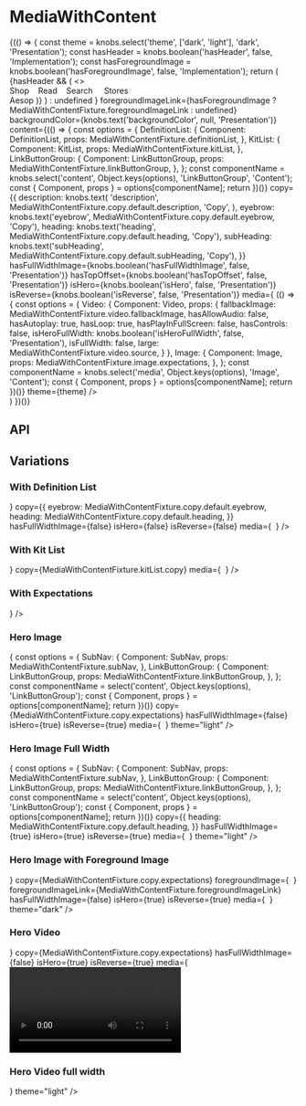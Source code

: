 
<Meta title="Components/MediaWithContent" component={MediaWithContent} />

# MediaWithContent

<Preview>
  <Story name="Base Component">
    {(() => {
      const theme = knobs.select('theme', ['dark', 'light'], 'dark', 'Presentation');
      const hasHeader = knobs.boolean('hasHeader', false, 'Implementation');
      const hasForegroundImage = knobs.boolean('hasForegroundImage', false, 'Implementation');
      return (
        <div style={{position: 'relative'}}>
          {hasHeader && (
            <>
              <nav style={{position: 'relative', height: '20px', lineHeight: '1', color: 'white', zIndex: '1000', padding:  '30px 20px', borderBottom: '1px solid white' }}>Shop&nbsp;&nbsp;&nbsp;&nbsp;Read&nbsp;&nbsp;&nbsp;&nbsp;Search&nbsp;&nbsp;&nbsp;&nbsp;&nbsp;Stores</nav>
              <span style={{position: 'absolute', top: '195px', color: 'white', zIndex: '1000', paddingLeft: '20px', fontSize: '30px' }}>Aesop</span>
            </>
          )}
          <MediaWithContent
            foregroundImage={
              hasForegroundImage ? (
                <Image
                  altText={MediaWithContentFixture.image.foreground.altText}
                  large={MediaWithContentFixture.image.foreground.large}
                  medium={MediaWithContentFixture.image.foreground.medium}
                  small={MediaWithContentFixture.image.foreground.small}
                />
              ) : undefined
            }
            foregroundImageLink={hasForegroundImage ? MediaWithContentFixture.foregroundImageLink : undefined}
            backgroundColor={knobs.text('backgroundColor', null, 'Presentation')}
            content={(() => {
              const options = {
                DefinitionList: {
                  Component: DefinitionList,
                  props: MediaWithContentFixture.definitionList,
                },
                KitList: {
                  Component: KitList,
                  props: MediaWithContentFixture.kitList,
                },
                LinkButtonGroup: {
                  Component: LinkButtonGroup,
                  props: MediaWithContentFixture.linkButtonGroup,
                },
              };
              const componentName = knobs.select('content', Object.keys(options), 'LinkButtonGroup', 'Content');
              const { Component, props } = options[componentName];
              return <Component {...props} theme={theme} />
            })()}
            copy={{
              description: knobs.text(
                'description',
                MediaWithContentFixture.copy.default.description,
                'Copy',
              ),
              eyebrow: knobs.text('eyebrow', MediaWithContentFixture.copy.default.eyebrow, 'Copy'),
              heading: knobs.text('heading', MediaWithContentFixture.copy.default.heading, 'Copy'),
              subHeading: knobs.text('subHeading', MediaWithContentFixture.copy.default.subHeading, 'Copy'),
            }}
            hasFullWidthImage={knobs.boolean('hasFullWidthImage', false, 'Presentation')}
            hasTopOffset={knobs.boolean('hasTopOffset', false, 'Presentation')}
            isHero={knobs.boolean('isHero', false, 'Presentation')}
            isReverse={knobs.boolean('isReverse', false, 'Presentation')}
            media={
              (() => {
                const options = {
                  Video: {
                    Component: Video,
                    props: {
                      fallbackImage: MediaWithContentFixture.video.fallbackImage,
                      hasAllowAudio: false,
                      hasAutoplay: true,
                      hasLoop: true,
                      hasPlayInFullScreen: false,
                      hasControls: false,
                      isHeroFullWidth: knobs.boolean('isHeroFullWidth', false, 'Presentation'),
                      isFullWidth: false,
                      large: MediaWithContentFixture.video.source,
                    }
                  },
                  Image: {
                    Component: Image,
                    props: MediaWithContentFixture.image.expectations,
                  },
                };
                const componentName = knobs.select('media', Object.keys(options), 'Image', 'Content');
                const { Component, props } = options[componentName];
                return <Component {...props} theme={theme} />
              })()}
            theme={theme}
          />
        </div>
      )
    })()}
  </Story>
</Preview>

## API

<Props of={MediaWithContent} />

## Variations

### With Definition List

<Preview>
  <Story name="Definition List">
    <MediaWithContent
      backgroundColor="#fffeef"
      content={
        <DefinitionList items={MediaWithContentFixture.definitionList.items} />
      }
      copy={{
        eyebrow: MediaWithContentFixture.copy.default.eyebrow,
        heading: MediaWithContentFixture.copy.default.heading,
      }}
      hasFullWidthImage={false}
      isHero={false}
      isReverse={false}
      media={
        <Image
          altText={MediaWithContentFixture.image.default.altText}
          large={MediaWithContentFixture.image.default.large}
          medium={MediaWithContentFixture.image.default.medium}
          small={MediaWithContentFixture.image.default.small}
        />
      }
    />
  </Story>
</Preview>

### With Kit List

<Preview>
  <Story name="With Kit List">
    <MediaWithContent
      content={<KitList items={MediaWithContentFixture.kitList.items} />}
      copy={MediaWithContentFixture.kitList.copy}
      media={
        <Image
          altText={MediaWithContentFixture.image.kit.altText}
          large={MediaWithContentFixture.image.kit.large}
          medium={MediaWithContentFixture.image.kit.medium}
          small={MediaWithContentFixture.image.kit.small}
        />
      }
    />
  </Story>
</Preview>

### With Expectations

<Preview>
  <Story name="With Expectations">
    <MediaWithContent
      copy={MediaWithContentFixture.copy.expectations}
      isReverse={true}
      media={
        <Image
          altText={MediaWithContentFixture.image.expectations.altText}
          large={MediaWithContentFixture.image.expectations.large}
          medium={MediaWithContentFixture.image.expectations.medium}
          small={MediaWithContentFixture.image.expectations.small}
        />
      }
    />
  </Story>
</Preview>

### Hero Image

<Preview>
  <Story name="Hero Image">
    <MediaWithContent
      backgroundColor="#633e43"
      content={(() => {
        const options = {
          SubNav: {
            Component: SubNav,
            props: MediaWithContentFixture.subNav,
          },
          LinkButtonGroup: {
            Component: LinkButtonGroup,
            props: MediaWithContentFixture.linkButtonGroup,
          },
        };
        const componentName = select('content', Object.keys(options), 'LinkButtonGroup');
        const { Component, props } = options[componentName];
        return <Component {...props} theme="light" />
      })()}
      copy={MediaWithContentFixture.copy.expectations}
      hasFullWidthImage={false}
      isHero={true}
      isReverse={true}
      media={
        <Image
          altText={MediaWithContentFixture.image.hero.altText}
          large={MediaWithContentFixture.image.hero.large}
          medium={MediaWithContentFixture.image.hero.medium}
          small={MediaWithContentFixture.image.hero.small}
        />
      }
      theme="light"
    />
  </Story>
</Preview>

### Hero Image Full Width

<Preview>
  <Story name="Hero Image Full Width">
    <MediaWithContent
      backgroundColor="#222e56"
      content={(() => {
        const options = {
          SubNav: {
            Component: SubNav,
            props: MediaWithContentFixture.subNav,
          },
          LinkButtonGroup: {
            Component: LinkButtonGroup,
            props: MediaWithContentFixture.linkButtonGroup,
          },
        };
        const componentName = select('content', Object.keys(options), 'LinkButtonGroup');
        const { Component, props } = options[componentName];
        return <Component {...props} theme="light" />
      })()}
      copy={{
        heading: MediaWithContentFixture.copy.default.heading,
      }}
      hasFullWidthImage={true}
      isHero={true}
      isReverse={true}
      media={
        <Image
          altText={MediaWithContentFixture.image.expectations.altText}
          large={MediaWithContentFixture.image.expectations.large}
          medium={MediaWithContentFixture.image.expectations.medium}
          small={MediaWithContentFixture.image.expectations.small}
        />
      }
      theme="light"
    />
  </Story>
</Preview>

### Hero Image with Foreground Image

<Preview>
  <Story name="Hero Image with Foreground Image">
    <MediaWithContent
      backgroundColor="#f5f3e6"
      content={
        <Hyperlink {...MediaWithContentFixture.hyperlinkButtonDark} />
      }
      copy={MediaWithContentFixture.copy.expectations}
      foregroundImage={
        <Image
          altText={MediaWithContentFixture.image.foreground.altText}
          large={MediaWithContentFixture.image.foreground.large}
          medium={MediaWithContentFixture.image.foreground.medium}
          small={MediaWithContentFixture.image.foreground.small}
        />
      }
      foregroundImageLink={MediaWithContentFixture.foregroundImageLink}
      hasFullWidthImage={false}
      isHero={true}
      isReverse={true}
      media={
        <Image
          altText={MediaWithContentFixture.image.background.altText}
          large={MediaWithContentFixture.image.background.large}
          medium={MediaWithContentFixture.image.background.medium}
          small={MediaWithContentFixture.image.background.small}
        />
      }
      theme="dark"
    />
  </Story>
</Preview>

### Hero Video

<Preview>
  <Story name="Hero Video">
    <MediaWithContent
      backgroundColor="#633e43"
      content={
        <Fragment>
          <LinkButtonGroup
            {...MediaWithContentFixture.linkButtonGroup}
            theme="light"
          />
        </Fragment>
      }
      copy={MediaWithContentFixture.copy.expectations}
      hasFullWidthImage={false}
      isHero={true}
      isReverse={true}
      media={
        <Video
          fallbackImage={MediaWithContentFixture.video.fallbackImage}
          hasAllowAudio={false}
          hasAutoplay={true}
          hasLoop={true}
          hasPlayInFullScreen={false}
          hasControls={false}
          isFullWidth={false}
          large={MediaWithContentFixture.video.source}
          medium={MediaWithContentFixture.video.source}
          small={MediaWithContentFixture.video.source}
        />
      }
      theme="light"
    />
  </Story>
</Preview>

### Hero Video full width

<Preview>
  <Story name="Hero Video full width">
    <MediaWithContent
      backgroundColor="#000"
      copy={MediaWithContentFixture.copy.default}
      hasFullWidthImage={true}
      isHero={true}
      isReverse={true}
      media={
        <Video
          fallbackImage={MediaWithContentFixture.video.fallbackImage}
          hasAllowAudio={false}
          hasAutoplay={true}
          hasLoop={true}
          hasPlayInFullScreen={false}
          hasControls={false}
          isFullWidth={false}
          isHeroFullWidth={true}
          large={MediaWithContentFixture.video.source}
          medium={MediaWithContentFixture.video.source}
          small={MediaWithContentFixture.video.source}
        />
      }
      theme="light"
    />
  </Story>
</Preview>
